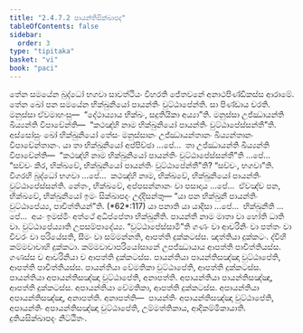 ```yaml
---
title: "2.4.7.2 පායන්තිසික්ඛාපද"
tableOfContents: false
sidebar:
  order: 3
type: "tipitaka"
basket: "vi"
book: "paci"
---
```



<DynamicBreadcrumb />

<Division number="1072" book="paci">

<Paragraph number="3191" book="paci">
තේන සමයේන බුද්ධෝ භගවා සාවත්ථියං විහරති ජේතවනේ අනාථපිණ්ඩිකස්ස ආරාමේ. තේන ඛෝ පන සමයේන භික්ඛුනියෝ පායන්තිං වුට්ඨාපේන්ති. සා පිණ්ඩාය චරති. මනුස්සා ඒවමාහංසු—  “දේථාය්‍යාය භික්ඛං, සදුතියිකා අය්‍යා”ති. මනුස්සා උජ්ඣායන්ති ඛිය්‍යන්ති විපාචේන්ති—  “කථඤ්හි නාම භික්ඛුනියෝ පායන්තිං වුට්ඨාපේස්සන්තී”ති.
</Paragraph>

<Paragraph number="3192" book="paci">
අස්සෝසුං ඛෝ භික්ඛුනියෝ තේසං මනුස්සානං උජ්ඣායන්තානං ඛිය්‍යන්තානං විපාචේන්තානං. යා තා භික්ඛුනියෝ අප්පිච්ඡා …පේ…  තා උජ්ඣායන්ති ඛිය්‍යන්ති විපාචේන්ති—  “කථඤ්හි නාම භික්ඛුනියෝ පායන්තිං වුට්ඨාපේස්සන්තී”ති …පේ…  “සච්චං කිර, භික්ඛවේ, භික්ඛුනියෝ පායන්තිං වුට්ඨාපේන්තී”ති? “සච්චං, භගවා”ති. විගරහි බුද්ධෝ භගවා …පේ…  කථඤ්හි නාම, භික්ඛවේ, භික්ඛුනියෝ පායන්තිං වුට්ඨාපේස්සන්ති. නේතං, භික්ඛවේ, අප්පසන්නානං වා පසාදාය …පේ…  ඒවඤ්ච පන, භික්ඛවේ, භික්ඛුනියෝ ඉමං සික්ඛාපදං උද්දිසන්තු—
</Paragraph>

</Division>
<Division number="1073" book="paci">

<Paragraph number="3193" book="paci">
<Emphasis>“යා පන භික්ඛුනී පායන්තිං වුට්ඨාපේය්‍ය, පාචිත්තියන්”</Emphasis>ති. (*62*:<Emphasis>117</Emphasis>)
</Paragraph>

</Division>
<Division number="1074" book="paci">

<Paragraph number="3194" book="paci">
<Emphasis>යා පනා</Emphasis>ති යා යාදිසා …පේ…  <Emphasis>භික්ඛුනී</Emphasis>ති …පේ…  අයං ඉමස්මිං අත්ථේ අධිප්පේතා භික්ඛුනීති.
</Paragraph>

<Paragraph number="3195" book="paci">
<Emphasis>පායන්තී</Emphasis> නාම මාතා වා හෝති ධාති වා.
</Paragraph>

<Paragraph number="3196" book="paci">
<Emphasis>වුට්ඨාපේය්‍යා</Emphasis>ති උපසම්පාදේය්‍ය.
</Paragraph>

<Paragraph number="3197" book="paci">
“වුට්ඨාපේස්සාමී”ති ගණං වා ආචරිනිං වා පත්තං වා චීවරං වා පරියේසති, සීමං වා සම්මන්නති, ආපත්ති දුක්කටස්ස. ඤත්තියා දුක්කටං. ද්වීහි කම්මවාචාහි දුක්කටා. කම්මවාචාපරියෝසානේ උපජ්ඣායාය ආපත්ති පාචිත්තියස්ස. ගණස්ස ච ආචරිනියා ච ආපත්ති දුක්කටස්ස.
</Paragraph>

</Division>
<Division number="1075" book="paci">

<Paragraph number="3198" book="paci">
පායන්තියා පායන්තිසඤ්ඤා වුට්ඨාපේති, ආපත්ති පාචිත්තියස්ස. පායන්තියා වේමතිකා වුට්ඨාපේති, ආපත්ති දුක්කටස්ස. පායන්තියා අපායන්තිසඤ්ඤා වුට්ඨාපේති, අනාපත්ති. අපායන්තියා පායන්තිසඤ්ඤා, ආපත්ති දුක්කටස්ස. අපායන්තියා වේමතිකා, ආපත්ති දුක්කටස්ස. අපායන්තියා අපායන්තිසඤ්ඤා, අනාපත්ති.
</Paragraph>

</Division>
<Division number="1076" book="paci">

<Paragraph number="3199" book="paci">
අනාපත්ති—  පායන්තිං අපායන්තිසඤ්ඤා වුට්ඨාපේති, අපායන්තිං අපායන්තිසඤ්ඤා වුට්ඨාපේති, උම්මත්තිකාය, ආදිකම්මිකායාති.

</Paragraph>
</Division>

<Paragraph number="3200" type="center" book="paci">
දුතියසික්ඛාපදං නිට්ඨිතං.
</Paragraph>